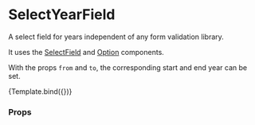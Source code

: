 
<Meta title="Components/Form/SelectYearField" component={SelectYearField} />

# SelectYearField

A select field for years independent of any form validation library.

It uses the [SelectField](../?path=/docs/components-form-selectfield--default-story) and [Option](../?path=/docs/components-form-primitive-option--default-story) components.

With the props `from` and `to`, the corresponding start and end year can be set.


<Canvas>
  <Story
    name="Default"
    args={{
      label: 'Year of birth',
      from: 2018,
      to: new Date().getFullYear(),
    }}
    argTypes={{
      disabled: { type: 'boolean' },
    }}
  >
    {Template.bind({})}
  </Story>
</Canvas>

### Props

<ArgsTable story="Default" />
